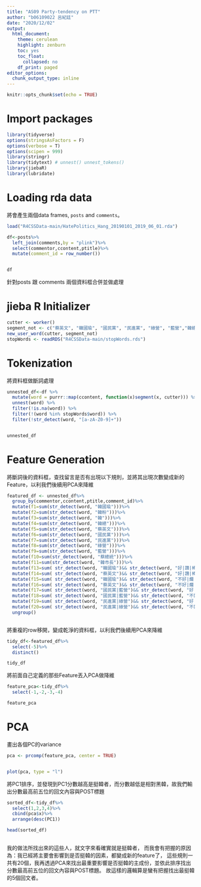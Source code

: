 ```yaml
---
title: "AS09 Party-tendency on PTT"
author: "b06109022 呂紀廷"
date: "2020/12/02"
output:
  html_document:
    theme: cerulean
    highlight: zenburn
    toc: yes
    toc_float:
      collapsed: no
    df_print: paged
editor_options:
  chunk_output_type: inline
---
```


```r
knitr::opts_chunk$set(echo = TRUE)
```



# Import packages

```r
library(tidyverse)
options(stringsAsFactors = F)
options(verbose = T)
options(scipen = 999)
library(stringr)
library(tidytext) # unnest() unnest_tokens()
library(jiebaR)
library(lubridate)
```


# Loading rda data

將會產生兩個data frames, `posts` and `comments`。

```r
load("R4CSSData-main/HatePolitics_Hang_20190101_2019_06_01.rda")
```


```r
df<-posts%>%
  left_join(comments,by = "plink")%>%
  select(commentor,ccontent,ptitle)%>%
  mutate(comment_id = row_number()) 


df
```
針對posts 跟 comments 兩個資料框合併並做處理


# jieba R Initializer
```r
cutter <- worker()
segment_not <- c("蔡英文", "韓國瑜", "國民黨", "民進黨", "綠營", "藍營","韓總","韓粉","柯文哲")
new_user_word(cutter, segment_not)
stopWords <- readRDS("R4CSSData-main/stopWords.rds")
```

# Tokenization

將資料框做斷詞處理
```r
unnested_df<-df %>%
  mutate(word = purrr::map(ccontent, function(x)segment(x, cutter))) %>%
  unnest(word) %>%
  filter(!is.na(word)) %>%
  filter(!(word %in% stopWords$word)) %>%
  filter(!str_detect(word, "[a-zA-Z0-9]+"))


unnested_df
```

# Feature Generation

將斷詞後的資料框，查找留言是否有出現以下規則，並將其出現次數變成新的Feature，以利我們後續用PCA來降維
```r
featured_df <- unnested_df%>%
  group_by(commentor,ccontent,ptitle,comment_id)%>%
  mutate(f1=sum(str_detect(word, "韓國瑜")))%>%
  mutate(f2=sum(str_detect(word, "韓粉")))%>%
  mutate(f3=sum(str_detect(word, "韓")))%>%
  mutate(f4=sum(str_detect(word, "韓總")))%>%
  mutate(f5=sum(str_detect(word, "蔡英文")))%>%
  mutate(f6=sum(str_detect(word, "國民黨")))%>%
  mutate(f7=sum(str_detect(word, "民進黨")))%>%
  mutate(f8=sum(str_detect(word, "綠營")))%>%
  mutate(f9=sum(str_detect(word, "藍營")))%>%
  mutate(f10=sum(str_detect(word, "蔡總統")))%>%
  mutate(f11=sum(str_detect(word, "韓市長")))%>%
  mutate(f13=sum( str_detect(word, "韓國瑜")&& str_detect(word, "好|讚|棒|厲害|強|負責|支持|投給")   ))%>%
  mutate(f14=sum( str_detect(word, "蔡英文")&& str_detect(word, "好|讚|棒|厲害|強|負責|支持|投給")   ))%>%
  mutate(f15=sum( str_detect(word, "韓國瑜")&& str_detect(word, "不好|爛|糟|垃圾|強|白痴|笨蛋|不支持|不投給|下台")   ))%>%
  mutate(f16=sum( str_detect(word, "蔡英文")&& str_detect(word, "不好|爛|糟|垃圾|強|白痴|笨蛋|不支持|不投給|下台")   ))%>%
  mutate(f17=sum( str_detect(word, "國民黨|藍營")&& str_detect(word, "好|讚|棒|厲害|強|負責|支持|投給")   ))%>%
  mutate(f18=sum( str_detect(word, "國民黨|藍營")&& str_detect(word, "不好|爛|糟|垃圾|強|白痴|笨蛋|不支持|不投給|下台")   ))%>%
  mutate(f19=sum( str_detect(word, "民進黨|綠營")&& str_detect(word, "好|讚|棒|厲害|強|負責|支持|投給")   ))%>%
  mutate(f20=sum( str_detect(word, "民進黨|綠營")&& str_detect(word, "不好|爛|糟|垃圾|強|白痴|笨蛋|不支持|不投給|下台")   ))%>%
  ungroup()



```



將重複的row移開，變成乾淨的資料框，以利我們後續用PCA來降維
```r
tidy_df<-featured_df%>%
  select(-5)%>%
  distinct()

tidy_df
```

將前面自己定義的那些Feature丟入PCA做降維
```r
feature_pca<-tidy_df%>%
  select(-1,-2,-3,-4)

feature_pca
```

# PCA

畫出各個PC的variance
```r
pca <- prcomp(feature_pca, center = TRUE)


plot(pca, type = "l")
```

將PC1排序，並發現到PC1分數越高是挺韓者，而分數越低是相對黑韓，故我們輸出分數最高前五位的回文內容與POST標題
```r
sorted_df<-tidy_df%>%
  select(1,2,3,4)%>%
  cbind(pca$x)%>%
  arrange(desc(PC1))

head(sorted_df)
  
```

我的做法所找出來的這些人，就文字來看確實就是挺韓者，
而我會有把握的原因為：我已經將主要會影響到是否挺韓的因素，都變成新的feature了，
這些規則一共有20個，我再透過PCA來找出最重要影響是否挺韓的主成份，並依此排序找出分數最高前五位的回文內容與POST標題。
故這樣的邏輯算是蠻有把握找出最挺韓的5個回文者。

